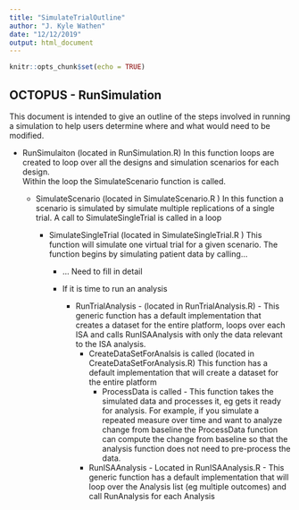 ```yaml
---
title: "SimulateTrialOutline"
author: "J. Kyle Wathen"
date: "12/12/2019"
output: html_document
---
```


```r
knitr::opts_chunk$set(echo = TRUE)
```

## OCTOPUS - RunSimulation
This document is intended to give an outline of the steps involved in running a simulation to help users determine where and what would need to be modified.  

* RunSimulaiton (located in RunSimulation.R) 
 In this function loops are created to loop over all the designs and simulation scenarios for each design.  
 Within the loop the SimulateScenario function is called.

    + SimulateScenario (located in SimulateScenario.R )  In this function a scenario is simulated by simulate multiple replications of a single trial.  A call to SimulateSingleTrial is called in a loop

       + SimulateSingleTrial (located in SimulateSingleTrial.R ) This function will simulate one virtual trial for a given scenario.   The function begins by simulating patient data by calling… 

          + ... Need to fill in detail
 
          + If it is time to run an analysis 
     
              + RunTrialAnalysis - (located in RunTrialAnalysis.R) - This generic function has a default implementation that creates a dataset for the entire platform, loops over each ISA and calls RunISAAnalysis with only the data relevant to the ISA analysis.  
                + CreateDataSetForAnalsis is called (located in CreateDataSetForAnalysis.R) This function has a default implementation that will create a dataset for the entire platform
                   + ProcessData is called - This function takes the simulated data and processes it, eg gets it ready for analysis.  For example, if you simulate a repeated measure over time and want to analyze change from baseline the ProcessData function can compute the change from baseline so that the analysis function does not need to pre-process the data.  
              
                + RunISAAnalysis - Located in RunISAAnalysis.R - This generic function has a default implementation that will loop over the Analysis list (eg multiple outcomes) and call RunAnalysis for each Analysis


